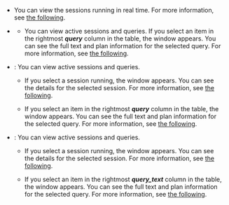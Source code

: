 <InDoc product="redis,mongodb">

- <Cmdname sid="active_sessions" className="uitext" />

  You can view the sessions running in real time. For more information, see [the following](#using-activesessions).

</InDoc>

<InDoc product="mysql,altibase,cubrid">

- <Cmdname sid="active_sessions" className="uitext" />

  - You can view active sessions and queries. If you select an item in the rightmost **_query_** column in the table, the <Cmdname sid="TTL06224" className="uitext" /> window appears. You can see the full text and plan information for the selected query. For more information, see [the following](#query-details).

</InDoc>

<InDoc product="postgresql,mssql">

- <Cmdname sid="active_sessions" className="uitext" />: You can view active sessions and queries.

  - If you select a session running, the <Cmdname sid="session_detail" className="uitext" /> window appears. You can see the details for the selected session. For more information, see [the following](#session-details).

  - If you select an item in the rightmost **_query_** column in the table, the <Cmdname sid="TTL06224" className="uitext" /> window appears. You can see the full text and plan information for the selected query. For more information, see [the following](#query-details).

</InDoc>

<InDoc product="oracle-pro,oracle">

- <Cmdname sid="active_sessions" className="uitext" />: You can view active sessions and queries.

  - If you select a session running, the <Cmdname sid="session_detail" className="uitext" /> window appears. You can see the details for the selected session. For more information, see [the following](#session-details).

  - If you select an item in the rightmost **_query_text_** column in the table, the <Cmdname sid="TTL06224" className="uitext" /> window appears. You can see the full text and plan information for the selected query. For more information, see [the following](#query-details).

</InDoc>
